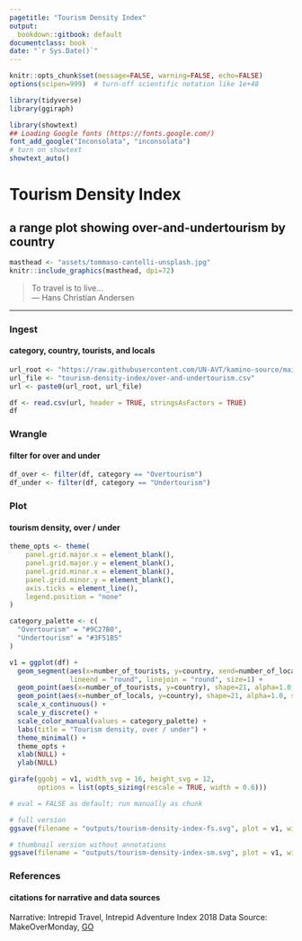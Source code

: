 ```yaml
---
pagetitle: "Tourism Density Index"
output:
  bookdown::gitbook: default
documentclass: book
date: "`r Sys.Date()`"
---
```


```r

knitr::opts_chunk$set(message=FALSE, warning=FALSE, echo=FALSE)
options(scipen=999)  # turn-off scientific notation like 1e+48

library(tidyverse)
library(ggiraph)

library(showtext)
## Loading Google fonts (https://fonts.google.com/)
font_add_google("Inconsolata", "inconsolata")
# turn on showtext
showtext_auto()

```


# Tourism Density Index
## a range plot showing over-and-undertourism by country

```r

masthead <- "assets/tommaso-cantelli-unsplash.jpg"
knitr::include_graphics(masthead, dpi=72)

```

> To travel is to live...\
--- Hans Christian Andersen\


***

### Ingest
#### category, country, tourists, and locals

```r

url_root <- "https://raw.githubusercontent.com/UN-AVT/kamino-source/main/sources/0-shared/data/"
url_file <- "tourism-density-index/over-and-undertourism.csv"
url <- paste0(url_root, url_file)

df <- read.csv(url, header = TRUE, stringsAsFactors = TRUE)
df

```


### Wrangle
#### filter for over and under


```r

df_over <- filter(df, category == "Overtourism")
df_under <- filter(df, category == "Undertourism")

```


### Plot
#### tourism density, over / under


```r

theme_opts <- theme(
    panel.grid.major.x = element_blank(),
    panel.grid.major.y = element_blank(),
    panel.grid.minor.x = element_blank(),
    panel.grid.minor.y = element_blank(),
    axis.ticks = element_line(),
    legend.position = "none"
)

category_palette <- c(
  "Overtourism" = "#9C27B0",
  "Undertourism" = "#3F51B5"
)

v1 = ggplot(df) + 
  geom_segment(aes(x=number_of_tourists, y=country, xend=number_of_locals, yend=country, color=category), 
               lineend = "round", linejoin = "round", size=1) + 
  geom_point(aes(x=number_of_tourists, y=country), shape=21, alpha=1.0, size=2, color="#FFFFFF", fill="#9C27B0") +
  geom_point(aes(x=number_of_locals, y=country), shape=21, alpha=1.0, size=2, color="#FFFFFF", fill="#3F51B5") +
  scale_x_continuous() +
  scale_y_discrete() +
  scale_color_manual(values = category_palette) +
  labs(title = "Tourism density, over / under") +
  theme_minimal() +
  theme_opts +
  xlab(NULL) +
  ylab(NULL)

girafe(ggobj = v1, width_svg = 16, height_svg = 12,
       options = list(opts_sizing(rescale = TRUE, width = 0.6)))

```



```r

# eval = FALSE as default; run manually as chunk

# full version
ggsave(filename = "outputs/tourism-density-index-fs.svg", plot = v1, width=720/72, height=720/72)

# thumbnail version without annotations
ggsave(filename = "outputs/tourism-density-index-sm.svg", plot = v1, width=2.25, height=2.25)

```


### References
#### citations for narrative and data sources

Narrative: Intrepid Travel, Intrepid Adventure Index 2018
Data Source: MakeOverMonday, [GO](https://data.world/makeovermonday/2018w24-tourism-density-index){target="_blank"}
